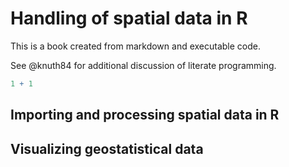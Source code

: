 # Handling of spatial data in R {#sec-handling-data}

This is a book created from markdown and executable code.

See @knuth84 for additional discussion of literate programming.

```r
1 + 1
```

## Importing and processing spatial data in R

## Visualizing geostatistical data

## 
